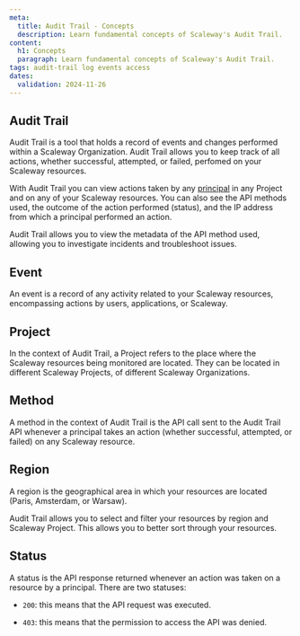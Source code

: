 ```yaml
---
meta:
  title: Audit Trail - Concepts
  description: Learn fundamental concepts of Scaleway's Audit Trail.
content:
  h1: Concepts
  paragraph: Learn fundamental concepts of Scaleway's Audit Trail.
tags: audit-trail log events access
dates:
  validation: 2024-11-26
---
```


## Audit Trail

Audit Trail is a tool that holds a record of events and changes performed within a Scaleway Organization. Audit Trail allows you to keep track of all actions, whether successful, attempted, or failed, perfomed on your Scaleway resources.

With Audit Trail you can view actions taken by any [principal](/identity-and-access-management/iam/concepts/#principal) in any Project and on any of your Scaleway resources. You can also see the API methods used, the outcome of the action performed (status), and the IP address from which a principal performed an action.

Audit Trail allows you to view the metadata of the API method used, allowing you to investigate incidents and troubleshoot issues.

## Event

An event is a record of any activity related to your Scaleway resources, encompassing actions by users, applications, or Scaleway.

## Project

In the context of Audit Trail, a Project refers to the place where the Scaleway resources being monitored are located. They can be located in different Scaleway Projects, of different Scaleway Organizations.

## Method

A method in the context of Audit Trail is the API call sent to the Audit Trail API whenever a principal takes an action (whether successful, attempted, or failed) on any Scaleway resource.

## Region

A region is the geographical area in which your resources are located (Paris, Amsterdam, or Warsaw).

Audit Trail allows you to select and filter your resources by region and Scaleway Project. This allows you to better sort through your resources.

## Status

A status is the API response returned whenever an action was taken on a resource by a principal. There are two statuses:

- `200`: this means that the API request was executed.

- `403`: this means that the permission to access the API was denied.
